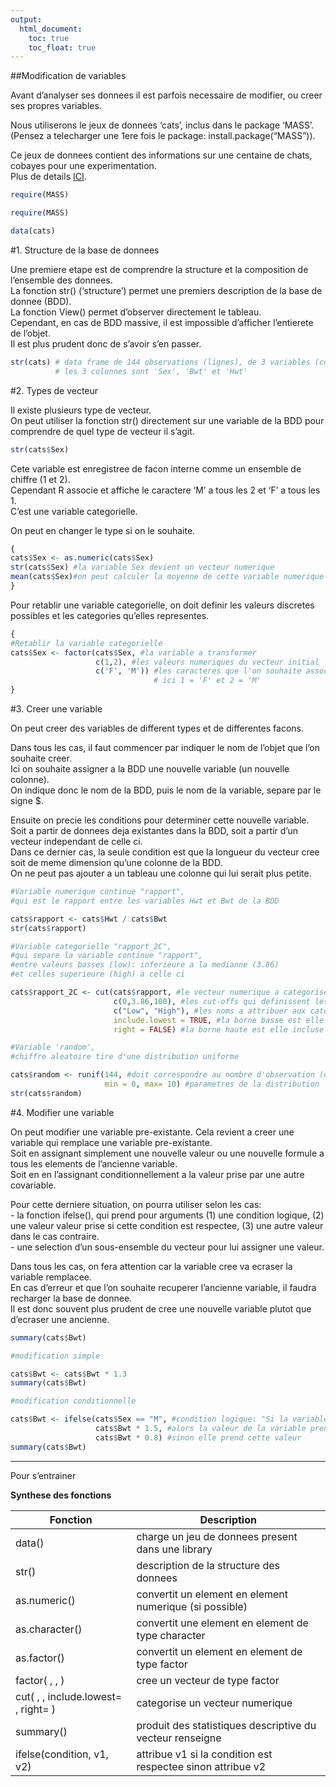 ```yaml
---
output:
  html_document:
    toc: true
    toc_float: true
---
```

##Modification de variables

Avant d'analyser ses donnees il est parfois necessaire de modifier, ou creer ses propres variables.   

Nous utiliserons le jeux de donnees 'cats', inclus dans le package 'MASS'.    
(Pensez a telecharger une 1ere fois le package: install.package("MASS")).   

Ce jeux de donnees contient des informations sur une centaine de chats, cobayes pour une experimentation.   
Plus de details [ICI](https://vincentarelbundock.github.io/Rdatasets/doc/MASS/cats.html).   

```r
require(MASS)
```
```r
require(MASS)
```

```r
data(cats)
```

#1. Structure de la base de donnees

Une premiere etape est de comprendre la structure et la composition de l'ensemble des donnees.    
La fonction str() ('structure') permet une premiers description de la base de donnee (BDD).   
La fonction View() permet d'observer directement le tableau.    
Cependant, en cas de BDD massive, il est impossible d'afficher l'entierete de l'objet.    
Il est plus prudent donc de s'avoir s'en passer.    

```r
str(cats) # data frame de 144 observations (lignes), de 3 variables (colonnes)
          # les 3 colonnes sont 'Sex', 'Bwt' et 'Hwt'
```

#2. Types de vecteur

Il existe plusieurs type de vecteur.    
On peut utiliser la fonction str() directement sur une variable de la BDD pour comprendre de quel type de vecteur il s'agit.    

```r
str(cats$Sex)
```

Cete variable est enregistree de facon interne comme un ensemble de chiffre (1 et 2).   
Cependant R associe et affiche le caractere 'M' a tous les 2 et 'F' a tous les 1.   
C'est une variable categorielle.    

On peut en changer le type si on le souhaite.   

```r
{
cats$Sex <- as.numeric(cats$Sex)
str(cats$Sex) #la variable Sex devient un vecteur numerique
mean(cats$Sex)#on peut calculer la moyenne de cette variable numerique (ce qui n'a toujours pas de sens dans notre cas)
}
```

Pour retablir une variable categorielle, on doit definir les valeurs discretes possibles et les categories qu'elles representes.    

```r
{
#Retablir la variable categorielle
cats$Sex <- factor(cats$Sex, #la variable a transformer
                   c(1,2), #les valeurs numeriques du vecteur initial
                   c('F', 'M')) #les caracteres que l'on souhaite associer a chaques valeurs numeriqes
                                # ici 1 = 'F' et 2 = 'M'
}
```

#3. Creer une variable

On peut creer des variables de different types et de differentes facons.    

Dans tous les cas, il faut commencer par indiquer le nom de l'objet que l'on souhaite creer.    
Ici on souhaite assigner a la BDD une nouvelle variable (un nouvelle colonne).    
On indique donc le nom de la BDD, puis le nom de la variable, separe par le signe $.    

Ensuite on precie les conditions pour determiner cette nouvelle variable.   
Soit a partir de donnees deja existantes dans la BDD, soit a partir d'un vecteur independant de celle ci.   
Dans ce dernier cas, la seule condition est que la longueur du vecteur cree soit de meme dimension qu'une colonne de la BDD.    
On ne peut pas ajouter a un tableau une colonne qui lui serait plus petite.   

```r
#Variable numerique continue "rapport",
#qui est le rapport entre les variables Hwt et Bwt de la BDD

cats$rapport <- cats$Hwt / cats$Bwt
str(cats$rapport)
```

```r
#Variable categorielle "rapport_2C",
#qui separe la variable continue "rapport",
#entre valeurs basses (low): inferieure a la medianne (3.86)
#et celles superieure (high) a celle ci

cats$rapport_2C <- cut(cats$rapport, #le vecteur numerique a categoriser
                       c(0,3.86,100), #les cut-offs qui definissent les categories
                       c("Low", "High"), #les noms a attribuer aux categories
                       include.lowest = TRUE, #la borne basse est elle incluse dans l'interval ?
                       right = FALSE) #la borne haute est elle incluse dans l'interval ?
```

```r
#Variable 'random',
#chiffre aleatoire tire d'une distribution uniforme

cats$random <- runif(144, #doit correspondre au nombre d'observation (de lignes) dans la BDD
                     min = 0, max= 10) #parametres de la distribution
str(cats$random)
```

#4. Modifier une variable

On peut modifier une variable pre-existante. Cela revient a creer une variable qui remplace une variable pre-existante.   
Soit en assignant simplement une nouvelle valeur ou une nouvelle formule a tous les elements de l'ancienne variable.    
Soit en en l'assignant conditionnellement a la valeur prise par une autre covariable.   

Pour cette derniere situation, on pourra utiliser selon les cas:    
- la fonction ifelse(), qui prend pour arguments (1) une condition logique, (2) une valeur valeur prise si cette condition est respectee, (3) une autre valeur dans le cas contraire.   
- une selection d'un sous-ensemble du vecteur pour lui assigner une valeur.   

Dans tous les cas, on fera attention car la variable cree va ecraser la variable remplacee.     
En cas d'erreur et que l'on souhaite recuperer l'ancienne variable, il faudra recharger la base de donnee.     
Il est donc souvent plus prudent de cree une nouvelle variable plutot que d'ecraser une ancienne.

```r
summary(cats$Bwt)

#modification simple

cats$Bwt <- cats$Bwt * 1.3
summary(cats$Bwt)

#modification conditionnelle

cats$Bwt <- ifelse(cats$Sex == "M", #condition logique: "Si la variable Sex prend la valeur "M""
                   cats$Bwt * 1.5, #alors la valeur de la variable prend cette valeur
                   cats$Bwt * 0.8) #sinon elle prend cette valeur
summary(cats$Bwt)
```

**************

Pour s'entrainer

**Synthese des fonctions**

| Fonction                            | Description                                               |
|-------------------------------------|-----------------------------------------------------------|
| data()                              | charge un jeu de donnees present dans une library         |
| str()                               | description de la structure des donnees                   |
| as.numeric()                        | convertit un element en element numerique (si possible)   |
| as.character()                      | convertit une element en element de type character        |
| as.factor()                         | convertit un element en element de type factor            |
| factor( , , )                       | cree un vecteur de type factor                            |
| cut( , , include.lowest= , right= ) | categorise un vecteur numerique                           |
| summary()                           | produit des statistiques descriptive du vecteur renseigne |
| ifelse(condition, v1, v2)           | attribue v1 si la condition est respectee sinon attribue v2 |
